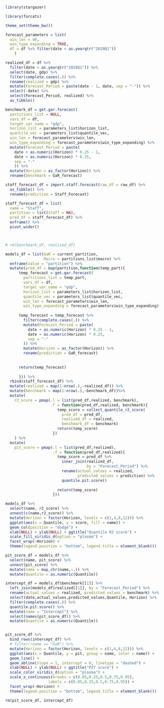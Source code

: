 
```r

library(stargazer)

library(forcats)

```


```r

theme_set(theme_bw())

forecast_parameters = list(
  win_len = 40,
  win_type_expanding = TRUE,
  df = df %>% filter(date < as.yearqtr("2020Q1"))
    )


```


```r

realized_df = df %>% 
  filter(date < as.yearqtr("2020Q1")) %>% 
  select(date, gdp) %>% 
  filter(complete.cases(.)) %>% 
  rename(realized = gdp) %>% 
  mutate(Forecast_Period = paste(date - 1, date, sep = "-")) %>% 
  select(-date) %>% 
  select(Forecast_Period, realized) %>% 
  as_tibble()

benchmark_df = get.gar.forecast(
  partitions_list = NULL,
  vars_df = df,
  target_var_name = "gdp",
  horizon_list = parameters_list$horizon_list,
  quantile_vec = parameters_list$quantile_vec,
  win_len = forecast_parameters$win_len,
  win_type_expanding = forecast_parameters$win_type_expanding) %>%         
  mutate(Forecast_Period = paste(
    date + as.numeric(Horizon) * 0.25 - 1,
    date + as.numeric(Horizon) * 0.25,
    sep = "-"
    )) %>%
  mutate(Horizon = as_factor(Horizon)) %>% 
  rename(benchmark = GaR_forecast)

staff_forecast_df = import.staff.forecast(raw_df = raw_df) %>% 
  as_tibble() %>% 
  rename(prediction = Staff_Forecast)

staff_forecast_df = list(
  name = "Staff",
  partition = list(staff = NA),
  pred_df = staff_forecast_df) %>% 
  enframe() %>% 
  pivot_wider()



# rm(benchmark_df, realized_df)

```


```r

models_df = list(GaR = current_partition,
                 Macro = partitions_list$macro) %>% 
  enframe(value = "partition") %>%
  mutate(pred_df = map(partition,function(temp_part){
      temp_forecast = get.gar.forecast(
        partitions_list = temp_part,
        vars_df = df,
        target_var_name = "gdp",
        horizon_list = parameters_list$horizon_list,
        quantile_vec = parameters_list$quantile_vec,
        win_len = forecast_parameters$win_len,
        win_type_expanding = forecast_parameters$win_type_expanding)
      
      temp_forecast = temp_forecast %>% 
        filter(complete.cases(.)) %>%
        mutate(Forecast_Period = paste(
          date + as.numeric(Horizon) * 0.25 - 1,
          date + as.numeric(Horizon) * 0.25,
          sep = "-"
        )) %>%
        mutate(Horizon = as_factor(Horizon)) %>% 
        rename(prediction = GaR_forecast)
        
        
      return(temp_forecast)
      
      })) %>% 
  rbind(staff_forecast_df) %>% 
  mutate(realized = map(1:nrow(.),~realized_df)) %>% 
  mutate(benchmark = map(1:nrow(.),~benchmark_df))%>% 
  mutate(
    r2_score = pmap(.l = list(pred_df,realized, benchmark),
                    .f = function(pred_df,realized, benchmark){
                       temp_score = collect_quantile_r2_score(
                         pred_df = pred_df,
                         realized_df = realized,
                         benchmark_df = benchmark)
                       return(temp_score)
                     })
    ) %>% 
  mutate(
    pit_score = pmap(.l = list(pred_df,realized),
                     .f = function(pred_df,realized){
                       temp_score = pred_df %>% 
                         inner_join(realized_df,
                                    by = "Forecast_Period") %>% 
                         rename(actual_values = realized,
                                predicted_values = prediction) %>% 
                         quantile.pit.score()
                       
                       return(temp_score)
                     }))


```


```r

models_df %>% 
  select(name, r2_score) %>% 
  unnest(c(name,r2_score)) %>% 
  mutate(Horizon = factor(Horizon, levels = c(1,4,8,12))) %>% 
  ggplot(aes(x = Quantile, y = score, fill = name)) + 
  geom_col(position = "dodge") + 
  xlab(NULL) + ylab(NULL) + ggtitle("Quantile R2 score") + 
  scale_fill_viridis_d(option = "plasma") + 
  facet_wrap(~Horizon) + 
  theme(legend.position = "bottom", legend.title = element_blank())
```


```r

pit_score_df = models_df %>% 
  select(name, pit_score) %>% 
  unnest(pit_score) %>% 
  mutate(name = map_chr(name,~.)) %>% 
  mutate(Quantile = as.numeric(Quantile)) 

intercept_df = models_df$benchmark[[1]] %>% 
  left_join(models_df$realized[[1]], by = "Forecast_Period") %>% 
  rename(actual_values = realized, predicted_values = benchmark) %>% 
  select(date,actual_values,predicted_values,Quantile, Horizon) %>% 
  filter(complete.cases(.)) %>% 
  quantile.pit.score() %>% 
  mutate(name = "Intercept") %>% 
  select(names(pit_score_df)) %>% 
  mutate(Quantile = as.numeric(Quantile))


pit_score_df %>% 
  bind_rows(intercept_df) %>% 
  # filter(!name == "GaR") %>% 
  mutate(Horizon = factor(Horizon, levels = c(1,4,8,12))) %>% 
  ggplot(aes(x = Quantile, y = pit, group = name, color = name)) + 
  geom_line() +
  geom_abline(slope = 1, intercept = 0, linetype = "dashed") + 
  xlab(NULL) + ylab(NULL) + ggtitle("PIT score") + 
  scale_color_viridis_d(option = "plasma") + 
  scale_x_continuous(breaks = c(0.05,0.25,0.5,0.75,0.95),
                   labels = c(0.05,0.25,0.5,0.75,0.95)) +
  facet_wrap(~Horizon) + 
  theme(legend.position = "bottom", legend.title = element_blank())

rm(pit_score_df, intercept_df)

```

